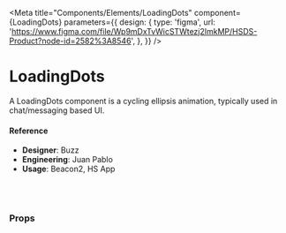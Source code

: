
<Meta
  title="Components/Elements/LoadingDots"
  component={LoadingDots}
  parameters={{
    design: {
      type: 'figma',
      url:
        'https://www.figma.com/file/Wp9mDxTvWicSTWtezj2ImkMP/HSDS-Product?node-id=2582%3A8546',
    },
  }}
/>

# LoadingDots

A LoadingDots component is a cycling ellipsis animation, typically used in chat/messaging based UI.

<Preview>
  <Story name="default">
    <LoadingDots />
  </Story>
</Preview>

#### Reference

- **Designer**: Buzz
- **Engineering**: Juan Pablo
- **Usage**: Beacon2, HS App

<br />
<br />

### Props

<Props of={LoadingDots} />
